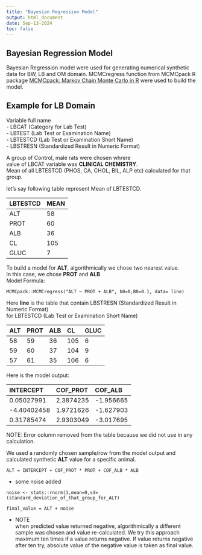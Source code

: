 ```yaml
---
title: "Bayesian Regression Model"
output: html_document
date: Sep-13-2024
toc: false
---
```


## Bayesian Regression Model  

Bayesian Regression model were used for generating numerical synthetic data
for BW, LB and OM domain. MCMCregress function from 
MCMCpack R package [MCMCpack: Markov Chain Monte Carlo
in R](https://doi.org/10.18637/jss.v042.i09) were used to build the model.

## Example for LB Domain  
Variable full name   
- LBCAT (Category for Lab Test)  
- LBTEST (Lab Test or Examination Name)  
- LBTESTCD (Lab Test or Examination Short Name)  
- LBSTRESN (Standardized Result in Numeric Format)  



A group of Control, male rats were chosen whrere  
value of LBCAT variable was  __CLINICAL CHEMISTRY__.  
Mean of all LBTESTCD (PHOS, CA, CHOL, BIL, ALP etc) calculated for that group.  

let's say following table represent Mean of LBTESTCD.   
 
| LBTESTCD  |MEAN|
|:----------|:---|
|ALT        |58  |
|PROT       |60  |
|ALB        |36  |
|CL         |105 |
|GLUC       |7   |

To build a model for __ALT__, algorithmically we chose two nearest value.  
In this case, we chose __PROT__ and __ALB__  
Model Formula:  

`MCMCpack::MCMCregress("ALT ~ PROT + ALB", b0=0,B0=0.1, data= line)`  

Here __line__ is the table that contain LBSTRESN (Standardized Result
in Numeric Format)  
for LBTESTCD (Lab Test or Examination Short Name)  

| ALT  |PROT |ALB |CL  |GLUC |
|:-----|:----|:---|:---|:----|
|58    |59   |36  |105 |6    |
|59    |60   |37  |104 |9    |
|57    |61   |35  |106 |6    |


Here is the model output:  

| INTERCEPT   | COF_PROT  | COF_ALB   |
|:------------|:----------|:----------|
| 0.05027991  | 2.3874235 | -1.956665 |
| -4.40402458 | 1.9721626 | -1.627903 |
| 0.31785474  | 2.9303049 | -3.017695 |

NOTE: Error column removed from the table because we did not use in any calculation.

We used a randomly chosen sample/row from the model output and  
calculated synthetic __ALT__ value for a specific animal.  

`ALT = INTERCEPT + COF_PROT * PROT + COF_ALB * ALB`  

- some noise added

`noise <- stats::rnorm(1,mean=0,sd=(standard_deviation_of_that_group_for_ALT)`  

`final_value = ALT + noise`  

- NOTE  
 when predicted value returned negative, algorithmically a different sample was chosen
and value re-calculated.  We try this approach maximum ten times if a value returns
negative. If value returns negative after ten try, absolute value of the negative
 value is taken as final value.   
